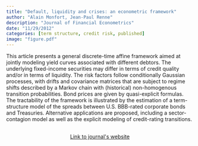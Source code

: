 ```yaml
---
title: "Default, liquidity and crises: an econometric framework"
author: "Alain Monfort, Jean-Paul Renne"
description: "Journal of Financial Econometrics"
date: "11/29/2012"
categories: [term structure, credit risk, published]
image: "figure.pdf"
---
```


<!-- description: "Affine Term Structure Model that provides non-negative yields and is able to accommodate a short-term rate that stays at the zero lower bound (ZLB) for extended periods of time." -->

<!-- subtitle: -->

<!-- image: "figure.jpeg" -->


This article presents a general discrete-time affine framework aimed at jointly modeling yield curves associated with different debtors. The underlying fixed-income securities may differ in terms of credit quality and/or in terms of liquidity. The risk factors follow conditionally Gaussian processes, with drifts and covariance matrices that are subject to regime shifts described by a Markov chain with (historical) non-homogenous transition probabilities. Bond prices are given by quasi-explicit formulas. The tractability of the framework is illustrated by the estimation of a term-structure model of the spreads between U.S. BBB-rated corporate bonds and Treasuries. Alternative applications are proposed, including a sector-contagion model as well as the explicit modeling of credit-rating transitions.


```{=html}
<div  style="margin: 30px; text-align: center;">
<a class="btn btn-primary" href="https://academic.oup.com/jfec/article-abstract/11/2/221/782722?login=false" role="button" target="_blank" style="padding: 5px 5px;">Link to journal's website</a>
</div>
```

<!-- In order to have bibtex in place of R code, add in front matter: -->
<!-- format: -->
<!--   html: -->
<!--     code-fold: true -->
<!--     code-summary: "Bibtex" -->

<!-- ```{r essai, eval=FALSE} -->
<!-- article = { -->
<!--   author = {JPR}, -->
<!--   year=2010 -->
<!-- } -->
<!-- ``` -->
